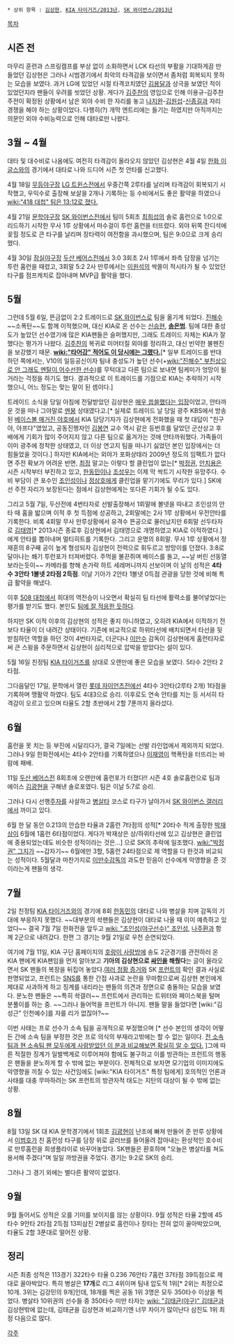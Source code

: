  * 상위 항목 : [[김상현]], [[KIA 타이거즈/2013년]], [[SK 와이번스/2013년]]

[[목차]]
== 시즌 전 ==
마무리 훈련과 스프링캠프를 부상 없이 소화하면서 LCK 타선의 부활을 기대하게끔 만들었던 김상현은 그러나 시범경기에서 최악의 타격감을 보이면서 좀처럼 회복되지 못하는 모습을 보였다. 과거 LG에 있었던 시절 타격코치였던 [[김용달]]과 상극을 보였던 적이 있었던지라 팬들이 우려를 씻었던 상황. 게다가 [[김주찬]]의 영입으로 인해 이용규-김주찬 주전이 확정된 상황에서 남은 외야 수비 한 자리를 놓고 [[나지완]]-[[김원섭]]-[[신종길]]과 자리 경쟁을 해야 하는 상황이었다. 다행히(?) 개막 엔트리에는 들기는 하였지만 아직까지는 의문인 외야 수비능력으로 인해 대타로만 나왔다.

== 3월 ~ 4월 ==
대타 및 대수비로 나옴에도 여전히 타격감이 올라오지 않았던 김상현은 4월 4일 [[한화 이글스]]와의 경기에서 대타로 나와 드디어 시즌 첫 안타를 신고했다.

4월 18일 [[무등야구장]] [[LG 트윈스]]전에서 우중간쪽 2루타를 날리며 타격감이 회복되기 시작했고, 우익수로 출장해 보살을 2개나 기록하는 등 수비에서도 좋은 활약을 하였으나 [[wiki:"418 대첩" 팀은 13:12로 졌다.]]

4월 21일 [[문학야구장]] [[SK 와이번스]]전에서 팀이 5회초 [[최희섭]]의 솔로 홈런으로 1:0으로 리드하기 시작한 무사 1루 상황에서 마수걸이 투런 홈런을 터뜨렸다. 외야 뒤쪽 잔디석에 꽂힐 정도로 큰 타구를 날리며 장타력이 여전함을 과시했으며, 팀은 9:0으로 크게 승리했다.

4월 30일 [[잠실야구장]] [[두산 베어스]]전에서 3:0 3회초 2사 1루에서 좌측 담장을 넘기는 투런 홈런을 때렸고, 3회말 5:2 2사 만루에서는 [[이원석]]의 싹쓸이 적시타가 될 수 있었던 타구를 점프캐치로 잡아내며 MVP급 활약을 했다.

== 5월 ==
그런데 5월 6일, 뜬금없이 2:2 트레이드로 [[SK 와이번스]]로 팀을 옮기게 되었다. [[진해수]]~~소폭탄~~도 함께 이적했으며, 대신 KIA로 온 선수는 [[신승현]], '''[[송은범]]'''.
팀에 대한 충성도가 높았던 선수였기에 많은 KIA팬들은 슬퍼했지만, 그래도 트레이드 자체는 KIA가 잘 했다는 평가가 나왔다.  [[김주찬]]의 복귀로 미어터질 외야를 정리하고, 대신 빈약한 불펜진을 보강했기 때문. '''[[wiki:"타어강" 적어도 이 당시에는 그랬다.]]'''[* 일부 트레이드를 반대하던 쪽에서는, V10의 일등공신이자 팀내 충성도가 높던 선수(+[[wiki:"진해수" 부친상으로 안 그래도 멘탈이 어수선한 선수]])를 무턱대고 다른 팀으로 보내면 팀케미가 엉망이 될 거라는 걱정을 하기도 했다. 결과적으로 이 트레이드를 기점으로 KIA는 추락하기 시작했으니, 어느 정도는 맞는 말이 된 셈이다.]

트레이드 소식을 당일 아침에 전달받았던 김상현은 [http://news.sportsseoul.com/read/baseball/1179207.htm 매우 씁쓸했다는 입장]이었고, 안타까운 것을 떠나 그야말로 [[멘붕]] 상태였다고.[* 실제로 트레이드 날 당일 광주 KBS에서 방송된 [[베이스볼 매거진 야호]]에서 KIA 담당기자가 김상현에게 전화했을 때 첫 대답이 "친구야, 아프다"였었고, 공동진행자인 [[김봉연]] 교수 역시 같은 등번호를 달았던 군산상고 후배에게 기회가 많이 주어지지 않고 다른 팀으로 옮겨가는 것에 안타까워했다. 가족들이 이미 광주에 정착한 상태였고, 더 이상 연고지 팀을 떠나기 싫었던 본인 입장에서는 더 힘들었을 것이다.] 하지만 KIA에서는 외야가 포화상태라 2009년 정도의 임팩트가 없다면 주전 확보가 어려운 반면, [[최정]] 말고는 이렇다 할 클린업이 없는[* [[박정권]], [[안치용]]은 시즌 시작부터 부진하고 있고, [[한동민]]이나 [[조성우]]는 이제 막 싹트기 시작한 유망주다. 수비 부담이 큰 포수인 [[조인성]]이나 [[정상호]]에게 클린업을 맡기기에도 무리가 있다.] SK에선 주전 자리가 보장된다는 점에서 김상현에게는 또다른 기회가 될 수도 있다.

그리고 5월 7일, 두산전에 4번타자로 선발출장해서 1회말에 볼넷을 따내고 조인성의 안타 때 홈을 밟으며 이적 후 첫 득점에 성공하고, 2회말에는 2사 1루 상황에서 우전안타를 기록한다. 비록 4회말 무사 만루상황에서 유격수 뜬공으로 물러났지만 6회말 선두타자로 [[김태영]][* 2013시즌 종료후 김상현에서 김태영으로 개명하였고 KIA로 이적하였다.]에게 안타를 뽑아내며 멀티히트를 기록한다. 그리고 운명의 8회말. 무사 1루 상황에서 정재훈의 8구째 공이 높게 형성되자 김상현이 전력으로 휘두르고 방망이를 던졌다. 3:8로 달아나는 쐐기 투런포가 터져버렸다. 주먹을 불끈쥐며 베이스를 돌고, ~~날 버린 선동열 보라는듯이~~ 카메라를 향해 손가락 하트 세레머니까지 선보이며 이 날의 성적은 '''4타수 3안타 1볼넷 2타점 2득점'''. 이날 기아가 2안타 1볼넷 0득점 관광을 당한 것에 비해 특급 활약을 해냈다.

이후 [[508 대첩]]에서 희대의 역전승이 나오면서 확실히 팀 타선에 활력소를 불어넣었다는 평가를 받기도 했다. 본인도 [http://news.naver.com/main/read.nhn?mode=LS2D&mid=sec&sid1=107&sid2=213&oid=109&aid=0002529880 팀에 잘 적응한 듯하다].

하지만 SK 이적 이후의 김상현의 성적은 좋지 아니하였고, 오히려 KIA에서 이적하기 전보다 타율이 더 내려간 상태이다. 기존에 비교적으로 하위타선에 배치되면서 타선을 뒷받침하던 역할을 하던 것이 4번타자로, 더군다나 [[이만수]] 감독이 김상현에게 홈런타자로써 큰 스윙을 주문하면서 김상현이 심리적으로 압박을 받았다는 설이 있다.

5월 16일 친정팀 [[KIA 타이거즈]]를 상대로 오랜만에 좋은 모습을 보였다. 5타수 2안타 2타점.

그다음달인 17일, 문학에서 열린 [[롯데 자이언츠]]전에선 4타수 3안타(2루타 2개) 1타점을 기록하며 맹활약 하였다. 팀도 4대3으로 승리. 이후로도 연속 안타를 치는 등 서서히 타격감이 오르고 있으며 타율도 2할 초반에서 2할 7푼까지 올라섰다.
 
== 6월 ==
홈런을 못 치는 등 부진에 시달리다가, 결국 7일에는 선발 라인업에서 제외까지 되었다. 그러나 9일 한화전에서는 4타수 2안타를 기록하였으나 [[이재영]]이 핵폭탄을 터뜨리는 바람에 패배.

11일 [[두산 베어스]]전 8회초에 오랜만에 홈런포가 터졌다!! 시즌 4호 솔로홈런으로 팀과 에이스 [[김광현]]을 구해낸 솔로포였다. 팀은 이날 5:7로 승리.

그러나 다시 선행[[주자]]를 사살하고 [[병살타]] 코스로 타구가 날아가서 [[SK 와이번스 갤러리]]에서 까이고 있다.

6월 한 달 동안 0.213의 안습한 타율과 2홈런 7타점의 성적[* 20타수 적게 출장한 [[박재상]]이 6월에 1홈런 6타점이었다. 게다가 박재상은 상/하위타선에 있고 김상현은 클린업에 중용되었는데도 비슷한 성적이라는 것은...] 으로 SK의 추락에 일조했다. [[wiki:"박정권" 그지]]가 ~~갑자기~~ 6월에만 3할, 5홈런 24타점으로 제 역할을 다 한것과 비교되는 성적이다. 5월달과 마찬가지로 [[이만수]]감독의 과도한 믿음이 선수에게 악영향을 준 것이라는게 팬들의 생각.

== 7월 ==
2일 친정팀 [[KIA 타이거즈]]와의 경기에 8회 [[한동민]]의 대타로 나와 병살을 치며 감독의 기대에 부응하지 못했다. ~~대부분의 솩팬들은 김상현이 대타로 나올 때 이미 예측하고 있었다~~ 결국 7월 7일 한화전을 앞두고 [[wiki: "조인성(야구선수)" 조인성]], [[나주환]]과 함께 2군으로 내려갔다. 한편 그 경기는 9월 21일로 우천 순연되었다.

여기에 7월 11일, KIA 구단 홈페이지의 [[호랑이 사랑방]]에 송도 2군경기를 관전하러 온 KIA 팬에게 KIA팬임을 먼저 알아보고 '''기아의 김상현으로 [[싸인]]을 해줬다'''는 글이 올라오면서 SK 팬들의 복장을 뒤집어 놓았다.[http://gall.dcinside.com/skwyverns/3112385 여러 정황 증거와] SK [[프런트]]의 확인 결과 사실로 판명되었고, 프런트는 [[SNS]]를 통한 간접 사과로 논란을 무마함으로써 김상현 본인에게 제대로 사과하게 하고 징계를 내리라는 팬들의 의견과 정면으로 충돌하는 모습을 보였다.
분노한 팬들은 ~~특히 솩갤러~~ 프런트에서 관리하는 트위터와 페이스북을 털며 분풀이를 하는 중.
~~그러나 들어먹을 프런트가 아니지. 팬들 말을 들었다면 [wiki:"김성근" 인천예수]를 자를 리가 없잖아?~~

이번 사태는 프로 선수가 소속 팀을 공개적으로 부정했으며 [* 선수 본인의 생각이 어떻든 간에 소속 팀을 부정한 것은 프로 의식의 부재라고밖에는 할 수 없는 일이다. [http://gall.dcinside.com/skwyverns/3113309 전 소속팀과 현 소속팀 팬 모두에게 사랑받았던 이 분과 비교해보면 확실히 알 수 있다.] ]그에 따른 적절한 징계가 일벌백계로 이루어져야 함에도 불구하고 이를 방관하는 프런트의 행동은 팬들을 분노하게 할 수 밖에 없는 부분이다. 전체적으로 보자면 모기업의 이미지에도 악영향을 끼칠 수 있는 사건임에도 [wiki:"KIA 타이거즈" 특정 팀에게] 호의적인 언론과 사태를 대충 무마하려는 SK 프런트의 방관자적 태도는 지탄의 대상이 될 수 밖에 없는 상황.
== 8월 ==
8월 13일 SK 대 KIA 문학경기에서 1회초 [[김광현]]이 난조에 빠져 만들어 준 만루 상황에서 [[이범호]]가 친 홈런성 타구를 담장 위로 글러브를 들어올려 잡아내는 환상적인 호수비로 만루홈런을 희생플라이로 바꾸어놓았다. SK팬들은 환호하며 "오늘은 병살타를 쳐도 용서해 주겠다"며 일일 까방권을 주었다. 경기는 9:2로 SK의 승리.

그러나 그 경기 외에는 별다른 활약이 없었다.
== 9월 ==
9월 들어서도 성적은 오를 기미를 보이지를 않는 상황이다. 9월 성적은 타율 2할에 45타수 9안타 2타점 2득점 13피삼진 2병살로 홈런이나 장타는 전혀 없이 꼴아박았으며, 타율도 2할 3푼대로 떨어진 상황.

== 정리 ==
시즌 최종 성적은 113경기 322타수 타율 0.236 76안타 7홈런 37타점 39득점으로 제대로 꼴아박았다. 특히 병살은 '''17개'''로 리그 4위이며 팀내 압도적 1위[* 2위는 최정으로 10개. 3위는 김강민의 9개]인데, 18개를 찍은 공동 1위 3명은 모두 350타수 이상을 찍었다. 병살타 10위권의 선수들 중 350타수 미만 타자는 [[wiki: "김태균(야구)" 김태균]]과 김상현밖에 없는데, 김태균을 김상현과 비교하기엔 너무 차이가 많이난다 삼진도 1위 최정 다음으로 많다.
 

[[각주]]
